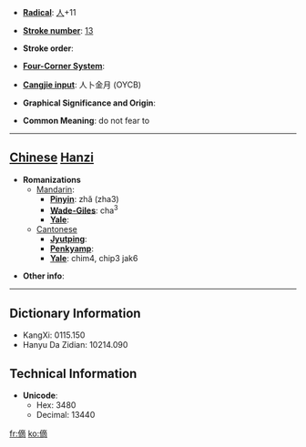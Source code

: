 * '''[[Wiktionary:Chinese radical index| Radical]]''': [[Wiktionary:Chinese radical index 人|人]]+11

* '''[[Wiktionary:Chinese total strokes index|Stroke number]]''': [[Wiktionary:Chinese total strokes index 13|13]]

* '''Stroke order''': 

* '''[[Wiktionary:Chinese four corner index|Four-Corner System]]''': 

* '''[[Wiktionary:Chinese Cangjie index|Cangjie input]]''': 人卜金月 (OYCB)

* '''Graphical Significance and Origin''': 

* '''Common Meaning''': do not fear to

----

== [[Chinese]] [[Hanzi]] ==

* '''Romanizations'''
** [[Mandarin]]:
*** '''[[Pinyin]]''': zhǎ (zha3)
*** '''[[Wade-Giles]]''': cha<sup>3</sup>
*** '''[[Yale]]''': 
**[[Cantonese]]
***'''[[Jyutping]]''':
***'''[[Penkyamp]]''': 
***'''[[Yale]]''': chim4, chip3 jak6

* '''Other info''': 

----

== Dictionary Information ==

* KangXi: 0115.150
* Hanyu Da Zidian: 10214.090

== Technical Information ==

* '''Unicode''':
** Hex: 3480
** Decimal: 13440
[[fr:㒀]]
[[ko:㒀]]